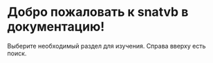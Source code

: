 # Добро пожаловать к snatvb в документацию!

Выберите необходимый раздел для изучения. Справа вверху есть поиск.
